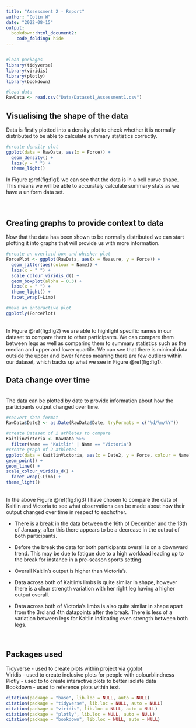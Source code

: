 ```yaml
---
title: "Assessment 2 - Report"
author: "Colin W"
date: "2022-08-15"
output: 
  bookdown::html_document2:
    code_folding: hide
---
```


```r
```



```r
#load packages
library(tidyverse)
library(viridis)
library(plotly)
library(bookdown)

#load data
RawData <- read.csv("Data/Dataset1_Assessment1.csv")
```


## Visualising the shape of the data
Data is firstly plotted into a density plot to check whether it is normally distributed to be able to calculate summary statistics correctly.  

```r
#create density plot
ggplot(data = RawData, aes(x = Force)) +
  geom_density() +
  labs(y = " ") +
  theme_light()
```
In Figure \@ref(fig:fig1) we can see that the data is in a bell curve shape. This means we will be able to accurately calculate summary stats as we have a uniform data set.  
&nbsp;  
&nbsp;  

## Creating graphs to provide context to data

Now that the data has been shown to be normally distributed we can start plotting it into graphs that will provide us with more information.
```r
#create an overlaid box and whisker plot
ForcePlot <- ggplot(RawData, aes(x = Measure, y = Force)) +
  geom_jitter(aes(colour = Name)) +
  labs(x = " ") +
  scale_colour_viridis_d() +
  geom_boxplot(alpha = 0.3) +
  labs(x = " ") +
  theme_light() +
  facet_wrap(~Limb)

#make an interactive plot
ggplotly(ForcePlot)
```
&nbsp;  
In Figure \@ref(fig:fig2) we are able to highlight specific names in our dataset to compare them to other participants. We can compare them between legs as well as comparing them to summary statistics such as the median and upper and lower quartile. We can see that there is minimal data outside the upper and lower fences meaning there are few outliers within our dataset, which backs up what we see in Figure \@ref(fig:fig1).
&nbsp;  

## Data change over time

&nbsp;  
The data can be plotted by date to provide information about how the participants output changed over time.
```r
#convert date format
RawData$Date2 <- as.Date(RawData$Date, tryFormats = c("%d/%m/%Y"))

#create Dataset of 2 athletes to compare
KaitlinVictoria <- RawData %>% 
  filter(Name == "Kaitlin" | Name == "Victoria")
#create graph of 2 athletes
ggplot(data = KaitlinVictoria, aes(x = Date2, y = Force, colour = Name)) +
geom_point() +
geom_line() +
scale_colour_viridis_d() +
  facet_wrap(~Limb) +
theme_light() 
```
&nbsp;  
In the above Figure \@ref(fig:fig3) I have chosen to compare the data of Kaitlin and Victoria to see what observations can be made about how their output changed over time in respect to eachother.

* There is a break in the data between the 16th of December and the 13th of January, after this there appears to be a decrease in the output of both participants.

* Before the break the data for both participants overall is on a downward trend. This may be due to fatigue due to a high workload leading up to the break for instance in a pre-season sports setting.

* Overall Kaitlin's output is higher than Victoria's.

* Data across both of Kaitlin's limbs is quite similar in shape, however there is a clear strength variation with her right leg having a higher output overall. 

* Data across both of Victoria's limbs is also quite similar in shape apart from the 3rd and 4th datapoints after the break. There is less of a variation between legs for Kaitlin indicating even strength between both legs.

&nbsp; 

## Packages used 
Tidyverse - used to create plots within project via ggplot  
Viridis - used to create inclusive plots for people with colourblindness  
Plotly - used to to create interactive plots to better isolate data  
Bookdown - used to reference plots within text.
```r
citation(package = "base", lib.loc = NULL, auto = NULL)
citation(package = "tidyverse", lib.loc = NULL, auto = NULL)
citation(package = "viridis", lib.loc = NULL, auto = NULL)
citation(package = "plotly", lib.loc = NULL, auto = NULL)
citation(package = "bookdown", lib.loc = NULL, auto = NULL)
```

